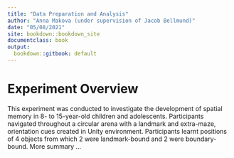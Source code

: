 ```yaml
---
title: "Data Preparation and Analysis"
author: "Anna Makova (under supervision of Jacob Bellmund)"
date: "05/08/2021"
site: bookdown::bookdown_site
documentclass: book
output:
  bookdown::gitbook: default
---
```


# Experiment Overview

This experiment was conducted to investigate the development of spatial memory in 8- to 15-year-old children and adolescents. Participants navigated throughout a circular arena with a landmark and extra-maze, orientation cues created in Unity environment. Participants learnt positions of 4 objects from which 2 were landmark-bound and 2 were boundary-bound. More summary ...


